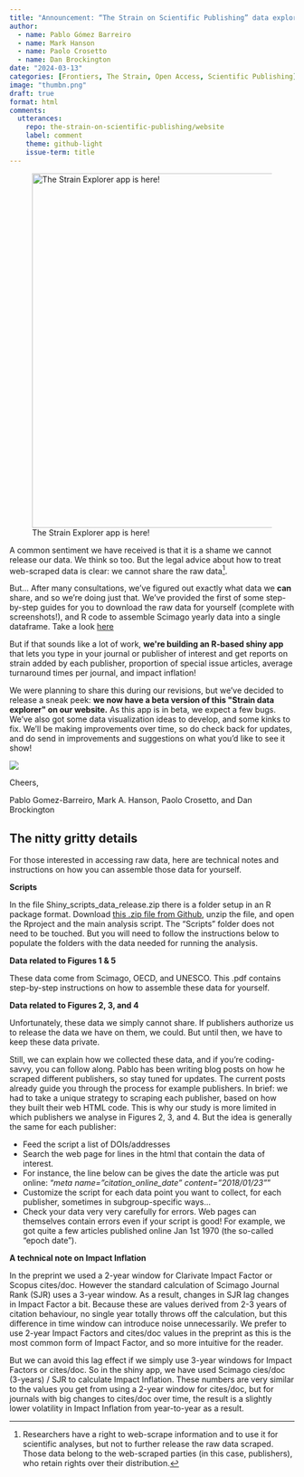 ```yaml
---
title: "Announcement: “The Strain on Scientific Publishing” data explorer!"
author:
  - name: Pablo Gómez Barreiro
  - name: Mark Hanson
  - name: Paolo Crosetto
  - name: Dan Brockington
date: "2024-03-13"
categories: [Frontiers, The Strain, Open Access, Scientific Publishing]
image: "thumbn.png"
draft: true
format: html
comments:
  utterances: 
    repo: the-strain-on-scientific-publishing/website
    label: comment
    theme: github-light
    issue-term: title
---
```


![The Strain Explorer app is here!](thumbn.png){fig-align="center" width="627"}

A common sentiment we have received is that it is a shame we cannot release our data. We think so too. But the legal advice about how to treat web-scraped data is clear: we cannot share the raw data[^1].

But... After many consultations, we've figured out exactly what data we **can** share, and so we're doing just that. We've provided the first of some step-by-step guides for you to download the raw data for yourself (complete with screenshots!), and R code to assemble Scimago yearly data into a single dataframe. Take a look [here](#callout-1)

But if that sounds like a lot of work, **we\'re building an R-based shiny app** that lets you type in your journal or publisher of interest and get reports on strain added by each publisher, proportion of special issue articles, average turnaround times per journal, and impact inflation!

We were planning to share this during our revisions, but we've decided to release a sneak peek: **we now have a beta version of this \"Strain data explorer\" on our website.** As this app is in beta, we expect a few bugs. We've also got some data visualization ideas to develop, and some kinks to fix. We'll be making improvements over time, so do check back for updates, and do send in improvements and suggestions on what you'd like to see it show!

::: column-margin
![](strain_explorer.PNG)
:::

Cheers,


Pablo Gomez-Barreiro, Mark A. Hanson, Paolo Crosetto, and Dan Brockington

[^1]: Researchers have a right to web-scrape information and to use it for scientific analyses, but not to further release the raw data scraped. Those data belong to the web-scraped parties (in this case, publishers), who retain rights over their distribution.


::: {#callout-1 .callout-tip}
## The nitty gritty details {#callout-1}

For those interested in accessing raw data, here are technical notes and instructions on how you can assemble those data for yourself.

**Scripts**

In the file Shiny_scripts_data_release.zip there is a folder setup in an R package format. Download [this .zip file from Github](https://github.com/the-strain-on-scientific-publishing/website/blob/main/data/Shiny_scripts_data_release.zip), unzip the file, and open the Rproject and the main analysis script. The “Scripts” folder does not need to be touched. But you will need to follow the instructions below to populate the folders with the data needed for running the analysis.

**Data related to Figures 1 & 5**

These data come from Scimago, OECD, and UNESCO. This .pdf contains step-by-step instructions on how to assemble these data for yourself.

**Data related to Figures 2, 3, and 4**

Unfortunately, these data we simply cannot share. If publishers authorize us to release the data we have on them, we could. But until then, we have to keep these data private.

Still, we can explain how we collected these data, and if you’re coding-savvy, you can follow along. Pablo has been writing blog posts on how he scraped different publishers, so stay tuned for updates. The current posts already guide you through the process for example publishers. In brief: we had to take a unique strategy to scraping each publisher, based on how they built their web HTML code. This is why our study is more limited in which publishers we analyse in Figures 2, 3, and 4. But the idea is generally the same for each publisher:

* Feed the script a list of DOIs/addresses
* Search the web page for lines in the html that contain the data of interest.
* For instance, the line below can be gives the date the article was put online: "*meta name="citation_online_date" content="2018/01/23"*"
* Customize the script for each data point you want to collect, for each publisher, sometimes in subgroup-specific ways…
* Check your data very very carefully for errors. Web pages can themselves contain errors even if your script is good! For example, we got quite a few articles published online Jan 1st 1970 (the so-called “epoch date”).

**A technical note on Impact Inflation**

In the preprint we used a 2-year window for Clarivate Impact Factor or Scopus cites/doc. However the standard calculation of Scimago Journal Rank (SJR) uses a 3-year window. As a result, changes in SJR lag changes in Impact Factor a bit. Because these are values derived from 2-3 years of citation behaviour, no single year totally throws off the calculation, but this difference in time window can introduce noise unnecessarily. We prefer to use 2-year Impact Factors and cites/doc values in the preprint as this is the most common form of Impact Factor, and so more intuitive for the reader.

But we can avoid this lag effect if we simply use 3-year windows for Impact Factors or cites/doc. So in the shiny app, we have used Scimago cies/doc (3-years) / SJR to calculate Impact Inflation. These numbers are very similar to the values you get from using a 2-year window for cites/doc, but for journals with big changes to cites/doc over time, the result is a slightly lower volatility in Impact Inflation from year-to-year as a result.

:::























